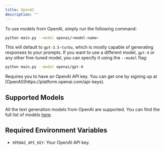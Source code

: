 ```yaml
---
title: OpenAI 
description: ""
---
```


To use models from OpenAI, simply run the following command:

```bash
python main.py --model openai/<model-name>
```

This will default to `gpt-3.5-turbo`, which is mostly capable of generating responses to your prompts. If you want to use a different model, `gpt-4` or any other fine-tuned model, you can specify it using the `--model` flag:

```bash
python main.py --model openai/gpt-4
```

<Info>
Requires you to have an OpenAI API key. You can get one by signing up at [OpenAI](https://platform.openai.com/api-keys).
</Info>

## Supported Models

All the text generation models from OpenAI are supported. You can find the full list of models [here](https://platform.openai.com/docs/models).

## Required Environment Variables

- `OPENAI_API_KEY`: Your OpenAI API key. 